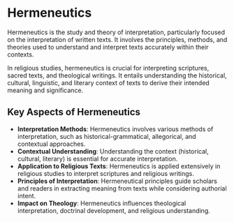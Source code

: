 # Hermeneutics

Hermeneutics is the study and theory of interpretation, particularly focused on the interpretation of written texts. It involves the principles, methods, and theories used to understand and interpret texts accurately within their contexts.

In religious studies, hermeneutics is crucial for interpreting scriptures, sacred texts, and theological writings. It entails understanding the historical, cultural, linguistic, and literary context of texts to derive their intended meaning and significance.

## Key Aspects of Hermeneutics

- **Interpretation Methods**: Hermeneutics involves various methods of interpretation, such as historical-grammatical, allegorical, and contextual approaches.
- **Contextual Understanding**: Understanding the context (historical, cultural, literary) is essential for accurate interpretation.
- **Application to Religious Texts**: Hermeneutics is applied extensively in religious studies to interpret scriptures and religious writings.
- **Principles of Interpretation**: Hermeneutical principles guide scholars and readers in extracting meaning from texts while considering authorial intent.
- **Impact on Theology**: Hermeneutics influences theological interpretation, doctrinal development, and religious understanding.
